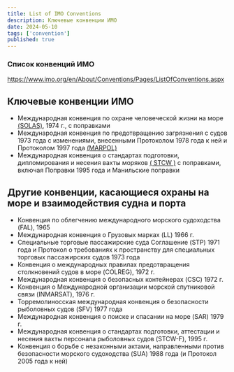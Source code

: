 ```yaml
---
title: List of IMO Conventions
description: Ключевые конвенции ИМО
date: 2024-05-10
tags: ['convention']
published: true
---
```


### Список конвенций ИМО

https://www.imo.org/en/About/Conventions/Pages/ListOfConventions.aspx

## Ключевые конвенции ИМО

- Международная конвенция по охране человеческой жизни на море
  [(SOLAS)](/blog/solas), 1974 г., с поправками
- Международная конвенция по предотвращению загрязнения с судов 1973 года с
  изменениями, внесенными Протоколом 1978 года к ней и Протоколом 1997 года
  [(MARPOL)](/blog/marpol)
- Международная конвенция о стандартах подготовки, дипломирования и несения
  вахты моряков [( STCW )](/blog/stcw) с поправками, включая Поправки 1995 года
  и Манильские поправки

## Другие конвенции, касающиеся охраны на море и взаимодействия судна и порта

- Конвенция по облегчению международного морского судоходства (FAL), 1965
- Международная конвенция о Грузовых марках (LL) 1966 г.
- Специальные торговые пассажирские суда Соглашение (STP) 1971 года и Протокол о
  требованиях к пространству для специальных торговых пассажирских судов 1973
  года
- Конвенция о международных правилах предотвращения столкновений судов в море
  (COLREG), 1972 г.
- Международная конвенция о безопасных контейнерах (CSC) 1972 г.
- Конвенция о Международной организации морской спутниковой связи (INMARSAT),
  1976 г.
- Торремолиносская международная конвенция о безопасности рыболовных судов (SFV)
  1977 года
- Международная конвенция о поиске и спасании на море (SAR) 1979 г.
- Международная конвенция о стандартах подготовки, аттестации и несения вахты
  персонала рыболовных судов (STCW-F), 1995 г.
- Конвенция о борьбе с незаконными актами, направленными против безопасности
  морского судоходства (SUA) 1988 года (и Протокол 2005 года к ней)
